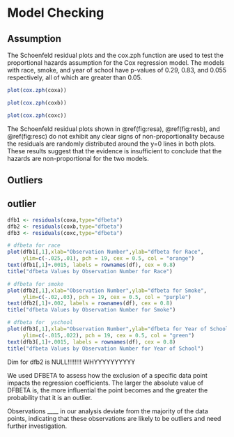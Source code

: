 # Model Checking

## Assumption
The Schoenfeld residual plots and the cox.zph function are used to test the proportional hazards assumption for the Cox regression model. The models with race, smoke, and year of school have p-values of 0.29, 0.83, and 0.055 respectively, all of which are greater than 0.05.

```r
plot(cox.zph(coxa))
```

```r
plot(cox.zph(coxb))
```

```r
plot(cox.zph(coxc))
```

The Schoenfeld residual plots shown in \@ref(fig:resa), \@ref(fig:resb), and \@ref(fig:resc) do not exhibit any clear signs of non-proportionality because the residuals are randomly distributed around the y=0 lines in both plots. These results suggest that the evidence is insufficient to conclude that the hazards are non-proportional for the two models. 

## Outliers

## outlier 
```r
dfb1 <- residuals(coxa,type="dfbeta")
dfb2 <- residuals(coxb,type="dfbeta")
dfb3 <- residuals(coxc,type="dfbeta")
```

```r
# dfbeta for race
plot(dfb1[,1],xlab="Observation Number",ylab="dfbeta for Race", 
     ylim=c(-.025,.01), pch = 19, cex = 0.5, col = "orange")
text(dfb1[,1]+.0015, labels = rownames(df), cex = 0.8)
title("dfbeta Values by Observation Number for Race")
```

```r
# dfbeta for smoke
plot(dfb2[,1],xlab="Observation Number",ylab="dfbeta for Smoke", 
     ylim=c(-.02,.03), pch = 19, cex = 0.5, col = "purple")
text(dfb2[,1]+.002, labels = rownames(df), cex = 0.8)
title("dfbeta Values by Observation Number for Smoke")
```

```r
# dfbeta for  yschool
plot(dfb3[,1],xlab="Observation Number",ylab="dfbeta for Year of School", 
     ylim=c(-.015,.022), pch = 19, cex = 0.5, col = "green")
text(dfb3[,1]+.0015, labels = rownames(df), cex = 0.8)
title("dfbeta Values by Observation Number for Year of School")
```

Dim for dfb2 is NULL!!!!!!!! WHYYYYYYYYYY



We used DFBETA to assess how the exclusion of a specific data point impacts the regression coefficients. The larger the absolute value of DFBETA  is, the more influential the point becomes and the greater the probability that it is an outlier. 

Observations ____ in our analysis deviate from the majority of the data points, indicating that these observations are likely to be outliers and need further investigation. 
